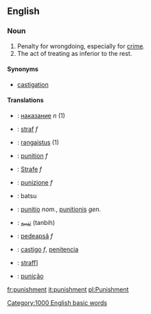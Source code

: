 ==English==

===Noun===

# Penalty for wrongdoing, especially for [[crime]].
# The act of treating as inferior to the rest.

====Synonyms====

*[[castigation]]

====Translations====
*{{bg}}: [[наказание]] ''n'' (1)
*{{nl}}: [[straf]] ''f''
*{{fi}}: [[rangaistus]] (1)
*{{fr}}: [[punition]] ''f''
*{{de}}: [[Strafe]] ''f''
*{{it}}: [[punizione]] ''f''
*{{ja}}: batsu
*{{la}}: [[punitio]] ''nom.'', [[punitionis]] ''gen.''
*{{fa}}: [[تنبیه]] (tanbih)
*{{ro}}: [[pedeapsă]] ''f''
*{{es}}: [[castigo]] ''f'', [[penitencia]]
*{{sv}}: [[straff]]]
*{{pt}}: [[punição]]
[[Category:1000 English basic words]]

[[fr:punishment]]
[[it:punishment]]
[[pl:Punishment]]